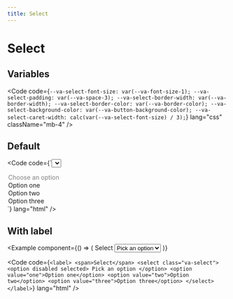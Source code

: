 ```yaml
---
title: Select
---
```



# Select

## Variables

<Code
  code={`--va-select-font-size: var(--va-font-size-1);
--va-select-padding: var(--va-space-3);
--va-select-border-width: var(--va-border-width);
--va-select-border-color: var(--va-border-color);
--va-select-background-color: var(--va-button-background-color);
--va-select-caret-width: calc(var(--va-select-font-size) / 3);`}
  lang="css"
  className="mb-4"
/>

## Default

<Example component={Component}>

<Code
  code={`<select class="va-select">
  <option disabled selected>
    Choose an option
  </option>
  <option value="one">Option one</option>
  <option value="two">Option two</option>
  <option value="three">Option three</option>
</select>`}
  lang="html"
/>

</Example>

## With label

<Example
  component={() => (
    <label>
      <span>Select</span>
      <select class="va-select">
        <option disabled selected>
          Pick an option
        </option>
        <option value="one">Option one</option>
        <option value="two">Option two</option>
        <option value="three">Option three</option>
      </select>
    </label>
  )}
>

<Code
  code={`<label>
  <span>Select</span>
  <select class="va-select">
    <option disabled selected>
      Pick an option
    </option>
    <option value="one">Option one</option>
    <option value="two">Option two</option>
    <option value="three">Option three</option>
  </select>
</label>`}
  lang="html"
/>

</Example>
